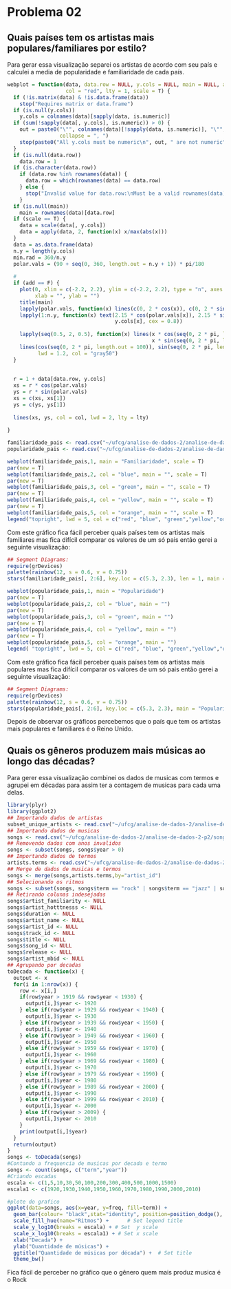 Problema 02
========================================================
Quais paí­ses tem os artistas mais populares/familiares por estilo?
--------------------------------------------------------
Para gerar essa visualização separei os artistas de acordo com seu paí­s e calculei a media de popularidade e familiaridade de cada paí­s.
```r
webplot = function(data, data.row = NULL, y.cols = NULL, main = NULL, add = F, 
                   col = "red", lty = 1, scale = T) {
  if (!is.matrix(data) & !is.data.frame(data)) 
    stop("Requires matrix or data.frame")
  if (is.null(y.cols)) 
    y.cols = colnames(data)[sapply(data, is.numeric)]
  if (sum(!sapply(data[, y.cols], is.numeric)) > 0) {
    out = paste0("\"", colnames(data)[!sapply(data, is.numeric)], "\"", 
                 collapse = ", ")
    stop(paste0("All y.cols must be numeric\n", out, " are not numeric"))
  }
  if (is.null(data.row)) 
    data.row = 1
  if (is.character(data.row)) 
    if (data.row %in% rownames(data)) {
      data.row = which(rownames(data) == data.row)
    } else {
      stop("Invalid value for data.row:\nMust be a valid rownames(data) or row-index value")
    }
  if (is.null(main)) 
    main = rownames(data)[data.row]
  if (scale == T) {
    data = scale(data[, y.cols])
    data = apply(data, 2, function(x) x/max(abs(x)))
  }
  data = as.data.frame(data)
  n.y = length(y.cols)
  min.rad = 360/n.y
  polar.vals = (90 + seq(0, 360, length.out = n.y + 1)) * pi/180
  
  # 
  if (add == F) {
    plot(0, xlim = c(-2.2, 2.2), ylim = c(-2.2, 2.2), type = "n", axes = F, 
         xlab = "", ylab = "")
    title(main)
    lapply(polar.vals, function(x) lines(c(0, 2 * cos(x)), c(0, 2 * sin(x))))
    lapply(1:n.y, function(x) text(2.15 * cos(polar.vals[x]), 2.15 * sin(polar.vals[x]), 
                                   y.cols[x], cex = 0.8))
    
    lapply(seq(0.5, 2, 0.5), function(x) lines(x * cos(seq(0, 2 * pi, length.out = 100)), 
                                               x * sin(seq(0, 2 * pi, length.out = 100)), lwd = 0.5, lty = 2, col = "gray60"))
    lines(cos(seq(0, 2 * pi, length.out = 100)), sin(seq(0, 2 * pi, length.out = 100)), 
          lwd = 1.2, col = "gray50")
  }
  
  
  r = 1 + data[data.row, y.cols]
  xs = r * cos(polar.vals)
  ys = r * sin(polar.vals)
  xs = c(xs, xs[1])
  ys = c(ys, ys[1])
  
  lines(xs, ys, col = col, lwd = 2, lty = lty)
  
}
```
```r
familiaridade_pais <- read.csv("~/ufcg/analise-de-dados-2/analise-de-dados-2-p2/familiaridade_pais1.csv")
popularidade_pais <- read.csv("~/ufcg/analise-de-dados-2/analise-de-dados-2-p2/popularidade_pais1.csv")
```
```r
webplot(familiaridade_pais,1, main = "Familiaridade", scale = T)
par(new = T)
webplot(familiaridade_pais,2, col = "blue", main = "", scale = T)
par(new = T)
webplot(familiaridade_pais,3, col = "green", main = "", scale = T)
par(new = T)
webplot(familiaridade_pais,4, col = "yellow", main = "", scale = T)
par(new = T)
webplot(familiaridade_pais,5, col = "orange", main = "", scale = T)
legend("topright", lwd = 5, col = c("red", "blue", "green","yellow","orange"), c("Canada","France", "Jamaica", "United Kingdom", "United States"), bty = "n")
```

Com este gráfico fica fácil perceber quais paí­ses tem os artistas mais familiares mas fica difí­cil comparar os valores de um só pais então gerei a seguinte visualização:

```r
## Segment Diagrams:
require(grDevices)
palette(rainbow(12, s = 0.6, v = 0.75))
stars(familiaridade_pais[, 2:6], key.loc = c(5.3, 2.3), len = 1, main = "Familiaridade", draw.segments = TRUE, full = FALSE, labels = c("Canada","France","Jamaica","United Kingdom","United States",""), scale = TRUE)
```

```r
webplot(popularidade_pais,1, main = "Popularidade")
par(new = T)
webplot(popularidade_pais,2, col = "blue", main = "")
par(new = T)
webplot(popularidade_pais,3, col = "green", main = "")
par(new = T)
webplot(popularidade_pais,4, col = "yellow", main = "")
par(new = T)
webplot(popularidade_pais,5, col = "orange", main = "")
legend( "topright", lwd = 5, col = c("red", "blue", "green","yellow","orange"), c("Canada","France", "Jamaica", "United Kingdom", "United States"), bty = "n")
```

Com este gráfico fica fácil perceber quais paí­ses tem os artistas mais populares mas fica difí­cil comparar os valores de um só pais então gerei a seguinte visualização:

```r
## Segment Diagrams:
require(grDevices)
palette(rainbow(12, s = 0.6, v = 0.75))
stars(popularidade_pais[, 2:6], key.loc = c(5.3, 2.3), main = "Popularidade", draw.segments = TRUE, full = FALSE, labels =c("Canada","France","Jamaica","United Kingdom","United States",""), scale = TRUE)
```

Depois de observar os gráficos percebemos que o paí­s que tem os artistas mais populares e familiares é o Reino Unido.

Quais os gêneros produzem mais músicas ao longo das décadas?
--------------------------------------------------------

Para gerer essa visualização combinei os dados de musicas com termos e agrupei em décadas para assim ter a contagem de musicas para cada uma delas.

```r
library(plyr)
library(ggplot2)
## Importando dados de artistas
subset_unique_artists <- read.csv("~/ufcg/analise-de-dados-2/analise-de-dados-2-p2/subset_unique_artists.csv")
## Importando dados de musicas
songs <- read.csv("~/ufcg/analise-de-dados-2/analise-de-dados-2-p2/songs.csv")
## Removendo dados com anos invalidos
songs <- subset(songs, songs$year > 0)
## Importando dados de termos
artists.terms <- read.csv("~/ufcg/analise-de-dados-2/analise-de-dados-2-p2/artist_term.csv")
## Merge de dados de musicas e termos
songs <- merge(songs,artists.terms,by="artist_id")
## Selecionando os ritmos 
songs <- subset(songs, songs$term == "rock" | songs$term == "jazz" | songs$term == "pop" | songs$term == "electronic" | songs$term == "alternative rock")
## Retirando colunas indesejadas
songs$artist_familiarity <- NULL
songs$artist_hotttnesss <- NULL
songs$duration <- NULL
songs$artist_name <- NULL
songs$artist_id <- NULL
songs$track_id <- NULL
songs$title <- NULL
songs$song_id <- NULL
songs$release <- NULL
songs$artist_mbid <- NULL
## Agrupando por decadas
toDecada <- function(x) {
  output <- x
  for(i in 1:nrow(x)) {
    row <- x[i,]
    if(row$year > 1919 && row$year < 1930) {
      output[i,]$year <- 1920
    } else if(row$year > 1929 && row$year < 1940) {
      output[i,]$year <- 1930
    } else if(row$year > 1939 && row$year < 1950) {
      output[i,]$year <- 1940
    } else if(row$year > 1949 && row$year < 1960) {
      output[i,]$year <- 1950
    } else if(row$year > 1959 && row$year < 1970) {
      output[i,]$year <- 1960
    } else if(row$year > 1969 && row$year < 1980) {
      output[i,]$year <- 1970
    } else if(row$year > 1979 && row$year < 1990) {
      output[i,]$year <- 1980
    } else if(row$year > 1989 && row$year < 2000) {
      output[i,]$year <- 1990
    } else if(row$year > 1999 && row$year < 2010) {
      output[i,]$year <- 2000
    } else if(row$year > 2009) {
      output[i,]$year <- 2010
    }
    print(output[i,]$year)
  }
  return(output)
}
songs <- toDecada(songs)
#Contando a frequencia de musicas por decada e termo
songs <- count(songs, c("term","year"))
#Criando escadas
escala <- c(1,5,10,30,50,100,200,300,400,500,1000,1500)
escala1 <- c(1920,1930,1940,1950,1960,1970,1980,1990,2000,2010)
```

```r
#plote do grafico
ggplot(data=songs, aes(x=year, y=freq, fill=term)) + 
  geom_bar(colour= "black",stat="identity", position=position_dodge(), size=0.5) + # Thinner lines
  scale_fill_hue(name="Ritmos") +      # Set legend title
  scale_y_log10(breaks = escala) + # Set  y scale
  scale_x_log10(breaks = escala1) + # Set x scale
  xlab("Decada") +
  ylab("Quantidade de músicas") +
  ggtitle("Quantidade de músicas por década") +  # Set title
  theme_bw()
```

Fica fácil de perceber no gráfico que o gênero quem mais produz musica é o Rock